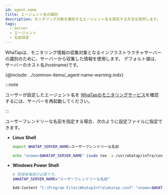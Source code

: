 ```yaml
---
id: agent-name
title: エージェント名の識別
description: モニタリング対象を識別するエージェント名を設定する方法を提供します。
tags:
  - Server
  - エージェント
  - 名前設定
---
```


WhaTapは、モニタリング情報の収集対象となるインフラストラクチャサーバーの識別のために、サーバーから収集した情報を使用します。 デフォルト値は、サーバーのホスト名(hostname)です。

{@include: ../common-items/_agent-name-warning.mdx}

:::note

ユーザーが設定したエージェント名を [WhaTapのモニタリングサービス](https://service.whatap.io)を確認するには、サーバーを再起動してください。

:::

ユーザーフレンドリーな名前を指定する場合、次のように設定ファイルに指定できます。

- **Linux Shell**

  ```bash title=SH
  export WHATAP_SERVER_NAME=ユーザーフレンドリーな名前

  echo "oname=$WHATAP_SERVER_NAME" |sudo tee -a /usr/whatap/infra/conf/whatap.conf
  ```

- **Windows Power Shell** 

  ```bash title=SH
  # 管理者権限が必要です。
  $WHATAP_SERVER_NAME="ユーザーフレンドリーな名前"

  Add-Content "C:\Program Files\WhatapInfra\whatap.conf" "oname=$WHATAP_SERVER_NAME"
  ```
